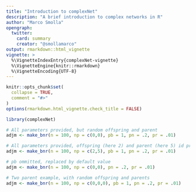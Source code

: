 ```yaml
---
title: "Introduction to complexNet"
description: "A brief introduction to complex networks in R"
author: "Marco Smolla"
opengraph:
  twitter:
    card: summary
    creator: "@smollamarco"
output: rmarkdown::html_vignette
vignette: >
  %\VignetteIndexEntry{complexNet-vignette}
  %\VignetteEngine{knitr::rmarkdown}
  %\VignetteEncoding{UTF-8}
---
```


```r
knitr::opts_chunk$set(
  collapse = TRUE,
  comment = "#>"
)
options(rmarkdown.html_vignette.check_title = FALSE)
```

```r
library(complexNet)
```

```r
# All parameters provided, but random offspring and parent
adjm <- make_bnr(n = 100, np = c(0,0), pb = 1, pn = .2, pr = .01)

# All parameters provided, offspring (here 2) and parent (here 5) id provided as well
adjm <- make_bnr(n = 100, np = c(2,5), pb = 1, pn = .2, pr = .01)

# pb ommitted, replaced by default value
adjm <- make_bnr(n = 100, np = c(0,0), pn = .2, pr = .01)

# Two parent example, with random offspring and parents
adjm <- make_bnr(n = 100, np = c(0,0,0), pb = 1, pn = .2, pr = .01)
```

